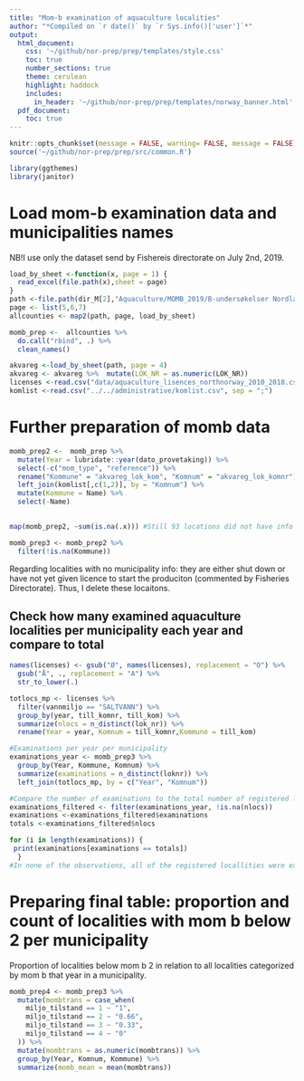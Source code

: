 ```yaml
---
title: "Mom-b examination of aquaculture localities"
author: "*Compiled on `r date()` by `r Sys.info()['user']`*"
output: 
  html_document:
    css: '~/github/nor-prep/prep/templates/style.css'
    toc: true
    number_sections: true
    theme: cerulean
    highlight: haddock
    includes: 
      in_header: '~/github/nor-prep/prep/templates/norway_banner.html'
  pdf_document:
    toc: true
---
```

```r
knitr::opts_chunk$set(message = FALSE, warning= FALSE, message = FALSE)
source('~/github/nor-prep/prep/src/common.R')
```

```r
library(ggthemes)
library(janitor)
```

# Load mom-b examination data and municipalities names
NB!I use only the dataset send by Fishereis directorate on July 2nd, 2019.
```r
load_by_sheet <-function(x, page = 1) {
  read_excel(file.path(x),sheet = page)
}
path <-file.path(dir_M[2],"Aquaculture/MOMB_2019/B-undersøkelser Nordland_Troms_Finnmark _Fdir_june2019nr.xls")
page <- list(5,6,7)
allcounties <- map2(path, page, load_by_sheet) 

momb_prep <-  allcounties %>% 
  do.call("rbind", .) %>% 
  clean_names()
```

```r
akvareg <-load_by_sheet(path, page = 4) 
akvareg <- akvareg %>%  mutate(LOK_NR = as.numeric(LOK_NR))
licenses <-read.csv("data/aquaculture_lisences_northnorway_2010_2018.csv")
komlist <-read.csv("../../administrative/komlist.csv", sep = ";")
```

# Further preparation of momb data
```r
momb_prep2 <-  momb_prep %>% 
  mutate(Year = lubridate::year(dato_provetaking)) %>% 
  select(-c("mom_type", "reference")) %>% 
  rename("Kommune" = "akvareg_lok_kom", "Komnum" = "akvareg_lok_komnr") %>% 
  left_join(komlist[,c(1,2)], by = "Komnum") %>% 
  mutate(Kommune = Name) %>% 
  select(-Name)
  

map(momb_prep2, ~sum(is.na(.x))) #Still 93 locations did not have info on the municipality where they are located.

momb_prep3 <- momb_prep2 %>% 
  filter(!is.na(Kommune)) 
```
Regarding localities with no municipality info: they are either shut down or have not yet given licence to start the produciton (commented by Fisheries Directorate). Thus, I delete these locaitons. 

## Check how many examined aquaculture localities per municipality each year and compare to total
```r
names(licenses) <- gsub("Ø", names(licenses), replacement = "O") %>%
  gsub("Å", ., replacement = "A") %>%
  str_to_lower(.)

totlocs_mp <- licenses %>%
  filter(vannmiljo == "SALTVANN") %>%
  group_by(year, till_komnr, till_kom) %>%
  summarize(nlocs = n_distinct(lok_nr)) %>% 
  rename(Year = year, Komnum = till_komnr,Kommune = till_kom)

#Examinations per year per municipality
examinations_year <- momb_prep3 %>% 
  group_by(Year, Kommune, Komnum) %>% 
  summarize(examinations = n_distinct(loknr)) %>% 
  left_join(totlocs_mp, by = c("Year", "Komnum"))

#Compare the number of examinations to the total number of registered localities
examinations_filtered <- filter(examinations_year, !is.na(nlocs))
examinations <-examinations_filtered$examinations
totals <-examinations_filtered$nlocs

for (i in length(examinations)) {
 print(examinations[examinations == totals])
  }
#In none of the observations, all of the registered locallities were examined for momb (in 2010 - 2019)  


```

# Preparing final  table: proportion and count of localities with mom b below 2 per municipality
Proportion of localities below mom b 2 in relation to all localities categorized by mom b that year in a municipality.
```r
momb_prep4 <- momb_prep3 %>%
  mutate(mombtrans = case_when(
    miljo_tilstand == 1 ~ "1",
    miljo_tilstand == 2 ~ "0.66",
    miljo_tilstand == 3 ~ "0.33",
    miljo_tilstand == 4 ~ "0"
  )) %>%
  mutate(mombtrans = as.numeric(mombtrans)) %>%
  group_by(Year, Komnum, Kommune) %>%
  summarize(momb_mean = mean(mombtrans))
```



